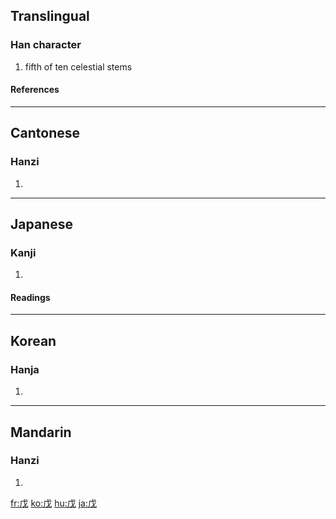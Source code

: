 ==Translingual==
===Han character===
{{Han char|rn=62|rad=戈|as=01|sn=5|four=5320<sub>0</sub>|canj=戈竹 (IH)}}
# fifth of ten celestial stems
====References====
{{Han ref|kx=0411.030|dkj=11532|dj=0752.070|hdz=21397.040|uh=620A|ud=25098|bh=A5B3|bd=42419}}
----
==Cantonese==
===Hanzi===
{{yue-hanzi|jyut=|y=mou6}}
# {{defn|Cantonese}}
----
==Japanese==
===Kanji===
{{ja-kanji|grade=|rs=戈01}}
# {{defn|Japanese}} 
====Readings====
{{ja-readings|on=[[ぼ]] (bo), [[ぼう]] (bō)|kun=[[つちのえ]] (tsuchinoe)}}
----
==Korean==
===Hanja===
{{ko-hanja|hangeul=무|eumhun=|rv=mu|mr=mu|y=mu}}
# {{defn|Korean}}
----
==Mandarin==
===Hanzi===
{{cmn-hanzi|pin=[[wù]] ([[wu4]])|wg=wu<sup>4</sup>}}
# {{defn|Mandarin}}

[[fr:戊]]
[[ko:戊]]
[[hu:戊]]
[[ja:戊]]